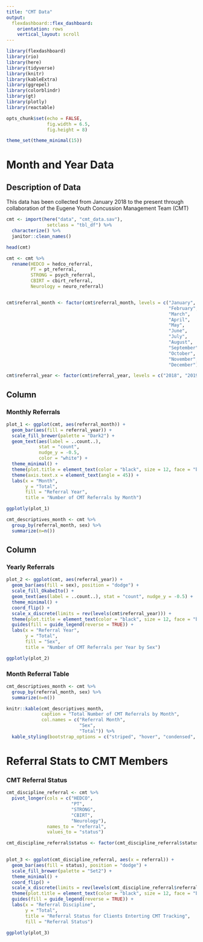 ```yaml
---
title: "CMT Data"
output: 
  flexdashboard::flex_dashboard:
    orientation: rows
    vertical_layout: scroll
---
```


```r
library(flexdashboard)
library(rio)
library(here)
library(tidyverse)
library(knitr)
library(kableExtra)
library(ggrepel)
library(colorblindr)
library(gt)
library(plotly)
library(reactable)

opts_chunk$set(echo = FALSE,
               fig.width = 6.5,
               fig.height = 8)

theme_set(theme_minimal(15))

```

# Month and Year Data 

Description of Data {.sidebar}
--------

This data has been collected from January 2018 to the present through collaboration of the Eugene Youth Concussion Management Team (CMT) 
```r
cmt <- import(here("data", "cmt_data.sav"),
               setclass = "tbl_df") %>% 
  characterize() %>% 
  janitor::clean_names() 

head(cmt)

cmt <- cmt %>% 
  rename(HEDCO = hedco_referral,
         PT = pt_referral,
         STRONG = psych_referral,
         CBIRT = cbirt_referral,
         Neurology = neuro_referral)


cmt$referral_month <- factor(cmt$referral_month, levels = c("January",
                                                            "February",
                                                            "March",
                                                            "April",
                                                            "May",
                                                            "June",
                                                            "July",
                                                            "August",
                                                            "September",
                                                            "October",
                                                            "November",
                                                            "December"))

cmt$referral_year <- factor(cmt$referral_year, levels = c("2018", "2019", "2020"))

```

Column {data-height=1000}
-----------------------------------------------------------------------

### Monthly Referrals

```r

plot_1 <- ggplot(cmt, aes(referral_month)) +
  geom_bar(aes(fill = referral_year)) +
  scale_fill_brewer(palette = "Dark2") +
  geom_text(aes(label = ..count..), 
            stat = "count", 
            nudge_y = -0.5,
            color = "white") +
  theme_minimal() +
  theme(plot.title = element_text(color = "black", size = 12, face = "bold", hjust = 0.5)) +
  theme(axis.text.x = element_text(angle = 45)) +
  labs(x = "Month",
       y = "Total",
       fill = "Referral Year",
       title = "Number of CMT Referrals by Month") 

ggplotly(plot_1)

cmt_descriptives_month <- cmt %>% 
  group_by(referral_month, sex) %>% 
  summarize(n=n())
```

Column {.tabset data-width=500}
-----------------------------------------------------------------------

### Yearly Referrals

```r

plot_2 <- ggplot(cmt, aes(referral_year)) +
  geom_bar(aes(fill = sex), position = "dodge") +
  scale_fill_OkabeIto() +
  geom_text(aes(label = ..count..), stat = "count", nudge_y = -0.5) +
  theme_minimal() +
  coord_flip() +
  scale_x_discrete(limits = rev(levels(cmt$referral_year))) +
  theme(plot.title = element_text(color = "black", size = 12, face = "bold", hjust = 0.5)) +
  guides(fill = guide_legend(reverse = TRUE)) +
  labs(x = "Referral Year",
       y = "Total",
       fill = "Sex",
       title = "Number of CMT Referrals per Year by Sex")

ggplotly(plot_2)
```

### Month Referral Table
```r
cmt_descriptives_month <- cmt %>% 
  group_by(referral_month, sex) %>% 
  summarize(n=n())

knitr::kable(cmt_descriptives_month,
             caption = "Total Number of CMT Referrals by Month",
             col.names = c("Referral Month",
                           "Sex",
                           "Total")) %>% 
  kable_styling(bootstrap_options = c("striped", "hover", "condensed", "responsive"))

```

# Referral Stats to CMT Members

### CMT Referral Status

```r
cmt_discipline_referral <- cmt %>% 
  pivot_longer(cols = c("HEDCO",
                        "PT",
                        "STRONG",
                        "CBIRT",
                        "Neurology"),
               names_to = "referral",
               values_to = "status")

cmt_discipline_referral$status <- factor(cmt_discipline_referral$status, levels = c("Yes",
                                                                                    "No"))

plot_3 <- ggplot(cmt_discipline_referral, aes(x = referral)) +
  geom_bar(aes(fill = status), position = "dodge") +
  scale_fill_brewer(palette = "Set2") +
  theme_minimal() +
  coord_flip() +
  scale_x_discrete(limits = rev(levels(cmt_discipline_referral$referral))) +
  theme(plot.title = element_text(color = "black", size = 12, face = "bold", hjust = 0.5)) +
  guides(fill = guide_legend(reverse = TRUE)) +
  labs(x = "Referral Discipline", 
       y = "Total",
       title = "Referral Status for Clients Enterting CMT Tracking",
       fill = "Referral Status")

ggplotly(plot_3)
```

